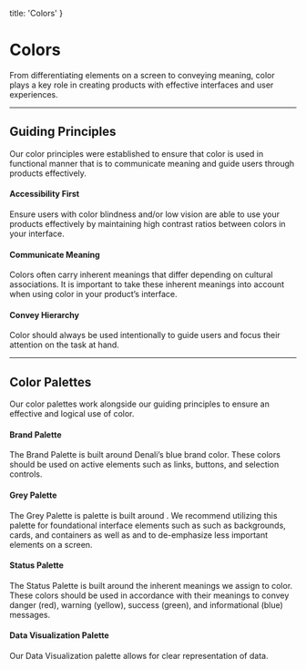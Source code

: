
  title: 'Colors'
}

# Colors

From differentiating elements on a screen to conveying meaning, color plays a key role in creating products with effective interfaces and user experiences.

---

## Guiding Principles

Our color principles were established to ensure that color is used in functional manner that is to communicate meaning and guide users through products effectively.

#### Accessibility First

Ensure users with color blindness and/or low vision are able to use your products effectively by maintaining high contrast ratios between colors in your interface.

<DoubleImage 
  firstType="do"
  firstImage="/images/design/colors/accessibility-do.png"
  firstCaption="use colors with high contrast ratios next to each other on a screen."
  secondType="dont"
  secondImage="/images/design/colors/accessibility-dont.png"
  secondCaption="use colors with low contrast ratios next to each other on a screen."
/>

<div className="row">
  <ResourceCard name="Color Checker" icon="palette" caption="Accessibility Tool" link="/color-checker" />
</div>

#### Communicate Meaning

Colors often carry inherent meanings that differ depending on cultural associations. It is important to take these inherent meanings into account when using color in your product’s interface.

<SingleImage 
  type="do"
  image="/images/design/colors/communicate-do.png" 
  caption="use green to signify a successful interaction."
/>

<SingleImage type="dont" image="/images/design/colors/communicate-dont.png" caption="use green to signify an unsuccessful interaction." />

#### Convey Hierarchy

Color should always be used intentionally to guide users and focus their attention on the task at hand.

<DoubleImage 
  firstType="do"
  firstImage="/images/design/colors/hierarchy-do.png"
  firstCaption="use color to emphasize important elements on a screen."
  secondType="dont"
  secondImage="/images/design/colors/hierarchy-dont.png"
  secondCaption="use color to emphasize background elements on a screen."
/>

---

## Color Palettes

Our color palettes work alongside our guiding principles to ensure an effective and logical use of color.

#### Brand Palette

The Brand Palette is built around Denali’s blue brand color. These colors should be used on active elements such as links, buttons, and selection controls.

<DoubleImage 
  firstType="do"
  firstImage="/images/design/colors/brand-do.png"
  firstCaption="use brand colors for selection controls."
  secondType="dont"
  secondImage="/images/design/colors/brand-dont.png"
  secondCaption="use colors outside the brand palette for selection controls."
/>

#### Grey Palette

The Grey Palette is palette is built around . We recommend utilizing this palette for foundational interface elements such as such as backgrounds, cards, and containers as well as and to de-emphasize less important elements on a screen.

<DoubleImage 
  firstType="do"
  firstImage="/images/design/colors/grey-do.png"
  firstCaption="use grey to convey a disabled state."
  secondType="dont"
  secondImage="/images/design/colors/grey-dont.png"
  secondCaption="use a color other than grey to convey a disabled state."
/>

#### Status Palette

The Status Palette is built around the inherent meanings we assign to color. These colors should be used in accordance with their meanings to convey danger (red), warning (yellow), success (green), and informational (blue) messages.

<SingleImage type="do" image="/images/design/colors/status-do.png" caption="use green to convey successful upload." />

<SingleImage type="dont" image="/images/design/colors/status-dont.png" caption="use yellow to convey a successful upload."/>

#### Data Visualization Palette

Our Data Visualization palette allows for clear representation of data.

<DoubleImage 
  firstType="do"
  firstImage="/images/design/colors/data-vis-do.png"
  firstCaption="use green to indicate upward trends."
  secondType="dont"
  secondImage="/images/design/colors/data-vis-dont.png"
  secondCaption="use red to indicate upward trends."
/>

